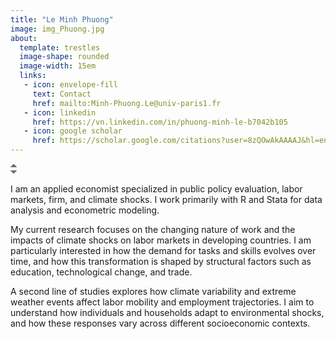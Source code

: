 ```yaml
---
title: "Le Minh Phuong"
image: img_Phuong.jpg
about: 
  template: trestles
  image-shape: rounded
  image-width: 15em
  links:
   - icon: envelope-fill
     text: Contact
     href: mailto:Minh-Phuong.Le@univ-paris1.fr
   - icon: linkedin
     href: https://vn.linkedin.com/in/phuong-minh-le-b7042b105
   - icon: google scholar
     href: https://scholar.google.com/citations?user=8zQOwAkAAAAJ&hl=en
---
```


![](data:image/png;base64,iVBORw0KGgoAAAANSUhEUgAAAAoAAAASCAYAAABit09LAAAAQUlEQVR42mNgIBdkF5b+B2GiFOFVjK4Iq2JcilAUE1IEV/yfSMAwFABJviakCO5rfIoxggabYpzhh6yYYCBTHBMAs1jacRPuSTQAAAAASUVORK5CYII=){alt=""}

I am an applied economist specialized in public policy evaluation, labor markets, firm, and climate shocks. I work primarily with R and Stata for data analysis and econometric modeling.

My current research focuses on the changing nature of work and the impacts of climate shocks on labor markets in developing countries. I am particularly interested in how the demand for tasks and skills evolves over time, and how this transformation is shaped by structural factors such as education, technological change, and trade.

A second line of studies explores how climate variability and extreme weather events affect labor mobility and employment trajectories. I aim to understand how individuals and households adapt to environmental shocks, and how these responses vary across different socioeconomic contexts.\
